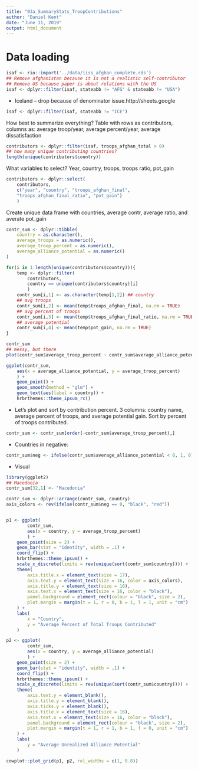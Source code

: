 ```yaml
---
title: "03a_SummaryStats_TroopContributions"
author: "Daniel Kent"
date: "June 11, 2019"
output: html_document
---
```



# Data loading

```R
isaf <- rio::import('../data/iiss_afghan_complete.rds')
## Remove afghanistan because it is not a realistic self-contributor
## Remove US because paper is about relations with the US
isaf <- dplyr::filter(isaf, stateabb != "AFG" & stateabb != "USA")
```

+ Iceland -- drop because of denominator issue.http://sheets.google

```R
isaf <- dplyr::filter(isaf, stateabb != "ICE")
```

How best to summarize everything? Table with rows as contributors,
columns as: average troop/year, average percent/year, average dissatisfaction

```R
contributors <- dplyr::filter(isaf, troops_afghan_total > 0)
## how many unique contributing countries?
length(unique(contributors$country))
```

What variables to select? Year, country, troops, troops ratio, pot_gain

```R
contributors <- dplyr::select(
    contributors, 
    c("year", "country", "troops_afghan_final",
    "troops_afghan_final_ratio", "pot_gain")
    )
```

Create unique data frame with countries, average contr, average ratio, and averate pot_gain

```R
contr_sum <- dplyr::tibble(
    country = as.character(),
    average_troops = as.numeric(),
    average_troop_percent = as.numeric(),
    average_alliance_potential = as.numeric()
)

for(i in 1:length(unique(contributors$country))){
    temp <- dplyr::filter(
        contributors,
        country == unique(contributors$country)[i]
        )
    contr_sum[i,1] <- as.character(temp[1,2]) ## country
    ## avg troops
    contr_sum[i,2] <- mean(temp$troops_afghan_final, na.rm = TRUE) 
    ## avg percent of troops
    contr_sum[i,3] <- mean(temp$troops_afghan_final_ratio, na.rm = TRUE) 
    ## average potential
    contr_sum[i,4] <- mean(temp$pot_gain, na.rm = TRUE) 
}

contr_sum
## messy, but there
plot(contr_sum$average_troop_percent ~ contr_sum$average_alliance_potential)

ggplot(contr_sum, 
    aes(x = average_alliance_potential, y = average_troop_percent)
    ) + 
    geom_point() + 
    geom_smooth(method = "glm") + 
    geom_text(aes(label = country)) + 
    hrbrthemes::theme_ipsum_rc()
```

+ Let's plot and sort by contribution percent. 3 columns: country name, average percent of troops, and average potential gain. Sort by percent of troops contributed. 

```R
contr_sum <- contr_sum[order(-contr_sum$average_troop_percent),]
```

+ Countries in negative:

```R
contr_sum$neg <- ifelse(contr_sum$average_alliance_potential < 0, 1, 0)
```


+ Visual

```R
library(ggplot2)
## Macedonia
contr_sum[32,1] <- "Macedonia"

contr_sum <- dplyr::arrange(contr_sum, country)
axis_colors <- rev(ifelse(contr_sum$neg == 0, "black", "red"))


p1 <- ggplot(
        contr_sum, 
        aes(x = country, y = average_troop_percent)
        ) +
    geom_point(size = 2) +
    geom_bar(stat = "identity", width = .1) +
    coord_flip() + 
    hrbrthemes::theme_ipsum() + 
    scale_x_discrete(limits = rev(unique(sort(contr_sum$country)))) +
    theme(
        axis.title.x = element_text(size = 17),
        axis.text.y = element_text(size = 16, color = axis_colors),
        axis.title.y = element_text(size = 16),
        axis.text.x = element_text(size = 16, color = "black"),
        panel.background = element_rect(colour = "black", size = 2),
        plot.margin = margin(t = 1, r = 0, b = 1, l = 1, unit = "cm")
    ) + 
    labs(
        x = "Country",
        y = "Average Percent of Total Troops Contributed"
    )

p2 <- ggplot(
        contr_sum, 
        aes(x = country, y = average_alliance_potential)
        ) +
    geom_point(size = 2) +
    geom_bar(stat = "identity", width = .1) +
    coord_flip() + 
    hrbrthemes::theme_ipsum() +
    scale_x_discrete(limits = rev(unique(sort(contr_sum$country)))) +
    theme(
        axis.text.y = element_blank(),
        axis.title.y = element_blank(),
        axis.ticks.y = element_blank(),
        axis.title.x = element_text(size = 16),
        axis.text.x = element_text(size = 16, color = "black"),
        panel.background = element_rect(colour = "black", size = 2),
        plot.margin = margin(t = 1, r = 1, b = 1, l = 0, unit = "cm")
    ) +
    labs(
        y = "Average Unrealized Alliance Potential"
    )

cowplot::plot_grid(p1, p2, rel_widths = c(1, 0.8))
```
